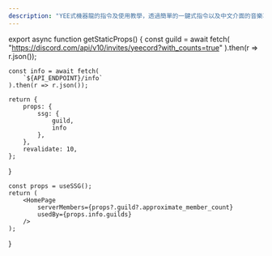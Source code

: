 ```yaml
---
description: "YEE式機器龍的指令及使用教學，透過簡單的一鍵式指令以及中文介面的音樂功能快速建立好和朋友玩耍的優質空間"
---
```



export async function getStaticProps() {
	const guild = await fetch(
		"https://discord.com/api/v10/invites/yeecord?with_counts=true"
	).then(r => r.json());
	
	const info = await fetch(
		`${API_ENDPOINT}/info`
	).then(r => r.json());
	
	return {
		props: {
			ssg: {
				guild,
				info
			},
		},
		revalidate: 10,
	};
}

	const props = useSSG();
	return (
		<HomePage
			serverMembers={props?.guild?.approximate_member_count}
			usedBy={props.info.guilds}
		/>
	);
}

<Home/>
